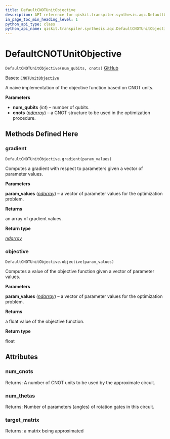 ```yaml
---
title: DefaultCNOTUnitObjective
description: API reference for qiskit.transpiler.synthesis.aqc.DefaultCNOTUnitObjective
in_page_toc_min_heading_level: 1
python_api_type: class
python_api_name: qiskit.transpiler.synthesis.aqc.DefaultCNOTUnitObjective
---
```


# DefaultCNOTUnitObjective

<span id="qiskit.transpiler.synthesis.aqc.DefaultCNOTUnitObjective" />

`DefaultCNOTUnitObjective(num_qubits, cnots)` [GitHub](https://github.com/qiskit/qiskit/tree/stable/0.24/qiskit/transpiler/synthesis/aqc/cnot_unit_objective.py "view source code")

Bases: [`CNOTUnitObjective`](qiskit.transpiler.synthesis.aqc.CNOTUnitObjective "qiskit.transpiler.synthesis.aqc.cnot_unit_objective.CNOTUnitObjective")

A naive implementation of the objective function based on CNOT units.

**Parameters**

*   **num\_qubits** (*int*) – number of qubits.
*   **cnots** ([*ndarray*](https://numpy.org/doc/stable/reference/generated/numpy.ndarray.html#numpy.ndarray "(in NumPy v1.25)")) – a CNOT structure to be used in the optimization procedure.

## Methods Defined Here

<span id="qiskit-transpiler-synthesis-aqc-defaultcnotunitobjective-gradient" />

### gradient

<span id="qiskit.transpiler.synthesis.aqc.DefaultCNOTUnitObjective.gradient" />

`DefaultCNOTUnitObjective.gradient(param_values)`

Computes a gradient with respect to parameters given a vector of parameter values.

**Parameters**

**param\_values** ([*ndarray*](https://numpy.org/doc/stable/reference/generated/numpy.ndarray.html#numpy.ndarray "(in NumPy v1.25)")) – a vector of parameter values for the optimization problem.

**Returns**

an array of gradient values.

**Return type**

[*ndarray*](https://numpy.org/doc/stable/reference/generated/numpy.ndarray.html#numpy.ndarray "(in NumPy v1.25)")

<span id="qiskit-transpiler-synthesis-aqc-defaultcnotunitobjective-objective" />

### objective

<span id="qiskit.transpiler.synthesis.aqc.DefaultCNOTUnitObjective.objective" />

`DefaultCNOTUnitObjective.objective(param_values)`

Computes a value of the objective function given a vector of parameter values.

**Parameters**

**param\_values** ([*ndarray*](https://numpy.org/doc/stable/reference/generated/numpy.ndarray.html#numpy.ndarray "(in NumPy v1.25)")) – a vector of parameter values for the optimization problem.

**Returns**

a float value of the objective function.

**Return type**

float

## Attributes

<span id="qiskit.transpiler.synthesis.aqc.DefaultCNOTUnitObjective.num_cnots" />

### num\_cnots

Returns: A number of CNOT units to be used by the approximate circuit.

<span id="qiskit.transpiler.synthesis.aqc.DefaultCNOTUnitObjective.num_thetas" />

### num\_thetas

Returns: Number of parameters (angles) of rotation gates in this circuit.

<span id="qiskit.transpiler.synthesis.aqc.DefaultCNOTUnitObjective.target_matrix" />

### target\_matrix

Returns: a matrix being approximated

